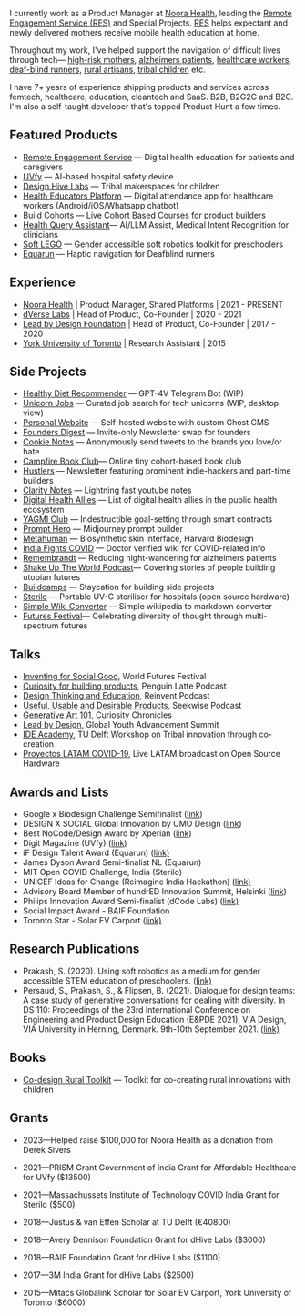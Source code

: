 
I currently work as a Product Manager at [Noora Health](https://noorahealth.org/), leading the [Remote Engagement Service (RES)](https://blog.shreyasprakash.com/res/) and Special Projects. [RES](https://blog.shreyasprakash.com/res/) helps expectant and newly delivered mothers receive mobile health education at home.

Throughout my work, I've helped support the navigation of difficult lives through tech— [high-risk mothers](https://blog.shreyasprakash.com/bdres/), [alzheimers patients](https://vimeo.com/399509793), [healthcare workers](https://apps.apple.com/in/app/care-companion-india/id6468563195), [deaf-blind runners](https://blog.shreyasprakash.com/equarun/), [rural artisans](#), [tribal children](https://blog.shreyasprakash.com/bdres/) etc.

I have 7+ years of experience shipping products and services across femtech, healthcare, education, cleantech and SaaS. B2B, B2G2C and B2C. I'm also a self-taught developer that's topped Product Hunt a few times.

## Featured Products

- [Remote Engagement Service](https://blog.shreyasprakash.com/res/) — Digital health education for patients and caregivers
- [UVfy](https://blog.shreyasprakash.com/uvfy/) — AI-based hospital safety device
- [Design Hive Labs](https://blog.shreyasprakash.com/how-might-we-help-children-invent-for-social-good/) — Tribal makerspaces for children
- [Health Educators Platform](https://apps.apple.com/in/app/care-companion-india/id6468563195) — Digital attendance app for healthcare workers (Android/iOS/Whatsapp chatbot)
- [Build Cohorts](https://buildbystl.com/) — Live Cohort Based Courses for product builders
- [Health Query Assistant](https://noorahealth.github.io/LLM-Project-doc-site/)— AI/LLM Assist, Medical Intent Recognition for clinicians
- [Soft LEGO](https://repository.tudelft.nl/islandora/object/uuid:81155d92-38e7-4eaf-9782-ff442cd84477/datastream/OBJ/) — Gender accessible soft robotics toolkit for preschoolers
- [Equarun](https://blog.shreyasprakash.com/equarun/) — Haptic navigation for Deafblind runners

## Experience

- [Noora Health](https://noorahealth.org/) | Product Manager, Shared Platforms | 2021 - PRESENT
- [dVerse Labs](https://www.dverselabs.com/) | Head of Product, Co-Founder | 2020 - 2021
- [Lead by Design Foundation](https://leadbydesign.in/) | Head of Product, Co-Founder | 2017 - 2020
- [York University of Toronto](https://www.yorku.ca/) | Research Assistant | 2015

## Side Projects

- [Healthy Diet Recommender](https://github.com/shreyas-makes/telegram-mealchat) — GPT-4V Telegram Bot (WIP)
- [Unicorn Jobs](https://unicorn-jobs.vercel.app/) — Curated job search for tech unicorns (WIP, desktop view)
- [Personal Website](https://www.shreyasprakash.com/) — Self-hosted website with custom Ghost CMS
- [Founders Digest](https://github.com/shreyas-makes/founder_digest) — Invite-only Newsletter swap for founders
- [Cookie Notes](https://github.com/shreyas-makes/cookie-notes) — Anonymously send tweets to the brands you love/or hate
- [Campfire Book Club](https://campfire-bookclub.webflow.io/)— Online tiny cohort-based book club
- [Hustlers](https://www.producthunt.com/products/the-hustlers) — Newsletter featuring prominent indie-hackers and part-time builders
- [Clarity Notes](https://www.claritynotes.io/) — Lightning fast youtube notes
- [Digital Health Allies](https://www.digitalhealthallies.com/) — List of digital health allies in the public health ecosystem
- [YAGMI Club](https://yagmi-club-self.vercel.app/) — Indestructible goal-setting through smart contracts
- [Prompt Hero](https://www.producthunt.com/products/prompthero-2) — Midjourney prompt builder
- [Metahuman](https://www.youtube.com/watch?v=_zFDYvWu07w) — Biosynthetic skin interface, Harvard Biodesign
- [India Fights COVID](https://india-fights-covid.glideapp.io/dl/74c4fe) — Doctor verified wiki for COVID-related info
- [Remembrandt](https://vimeo.com/399509793) — Reducing night-wandering for alzheimers patients
- [Shake Up The World Podcast](https://podcasts.apple.com/us/podcast/shake-up-the-world/id1403606193)— Covering stories of people building utopian futures
- [Buildcamps](https://buildbystl.com/buildcamps) — Staycation for building side projects
- [Sterilo](https://github.com/openCOVIDIndia/Sterilo_portable_sterilizer) — Portable UV-C steriliser for hospitals (open source hardware)
- [Simple Wiki Converter](https://github.com/shreyas-makes/simple-wiki-converter) — Simple wikipedia to markdown converter
- [Futures Festival](https://futuresfestival.online/)— Celebrating diversity of thought through multi-spectrum futures

## Talks

- [Inventing for Social Good](https://vimeo.com/383932784), World Futures Festival
- [Curiosity for building products](https://www.youtube.com/watch?v=5EGwRY0hEPU), Penguin Latte Podcast
- [Design Thinking and Education](https://open.spotify.com/episode/2366jLCrMuPEA4a1GUEXmQ), Reinvent Podcast
- [Useful, Usable and Desirable Products](https://www.youtube.com/watch?v=CizvI9rqn_k), Seekwise Podcast
- [Generative Art 101](https://www.youtube.com/watch?v=PQXGC2hRapQ&t=224s), Curiosity Chronicles
- [Lead by Design](https://vimeo.com/383932784), Global Youth Advancement Summit
- [IDE Academy](https://www.youtube.com/watch?v=KA7wSKlqiV8), TU Delft Workshop on Tribal innovation through co-creation
- [Proyectos LATAM COVID-19](https://www.youtube.com/watch?v=zKxrlT2-yIQ), Live LATAM broadcast on Open Source Hardware

## Awards and Lists

- Google x Biodesign Challenge Semifinalist ([link](https://www.youtube.com/watch?v=_zFDYvWu07w&ab_channel=ShreyasPrakash))
- DESIGN X SOCIAL Global Innovation by UMO Design ([link](https://verified.cv/en/verify/37417789880243))
- Best NoCode/Design Award by Xperian ([link](https://campfire-bookclub.webflow.io/))
- Digit Magazine (UVfy) ([link)](https://www.digit.in/features/startups/dverse-labs-makes-hospitals-safer-with-uvfy-their-smart-modular-sterilization-tech-60139.html)
- iF Design Talent Award (Equarun) ([link)](https://ifworlddesignguide.com/entry/304328-equarun)
- James Dyson Award Semi-finalist NL (Equarun)
- MIT Open COVID Challenge, India (Sterilo)
- UNICEF Ideas for Change (Reimagine India Hackathon) ([link)](https://stories.dfcworld.org/)
- Advisory Board Member of hundrED Innovation Summit, Helsinki ([link](https://hundred.org/en/collections/visual-arts-in-education))
- Philips Innovation Award Semi-finalist (dCode Labs) ([link)](https://www.linkedin.com/feed/update/urn:li:activity:6514592454354833408)
- Social Impact Award - BAIF Foundation
- Toronto Star - Solar EV Carport ([link)](https://www.thestar.com/yourtoronto/education/2015/08/13/international-students-add-brainpower-to-research-projects.html)

## Research Publications

- Prakash, S. (2020). Using soft robotics as a medium for gender accessible STEM education of preschoolers. ([link)](https://repository.tudelft.nl/islandora/object/uuid:81155d92-38e7-4eaf-9782-ff442cd84477/datastream/OBJ/)
- Persaud, S., Prakash, S., & Flipsen, B. (2021). Dialogue for design teams: A case study of generative conversations for dealing with diversity. In DS 110: Proceedings of the 23rd International Conference on Engineering and Product Design Education (E&PDE 2021), VIA Design, VIA University in Herning, Denmark. 9th-10th September 2021. ([link)](https://www.designsociety.org/publication/43528/DIALOGUE+FOR+DESIGN+TEAMS%3A+A+CASE+STUDY+OF+GENERATIVE+CONVERSATIONS+FOR+DEALING+WITH+DIVERSITY)

## Books

- [Co-design Rural Toolkit](https://archive.org/details/ruraldesigntoolkit) — Toolkit for co-creating rural innovations with children

## Grants

- 2023—Helped raise $100,000 for Noora Health as a donation from Derek Sivers

- 2021—PRISM Grant Government of India Grant for Affordable Healthcare for UVfy ($13500)

- 2021—Massachussets Institute of Technology COVID India Grant for Sterilo ($500)

- 2018—Justus & van Effen Scholar at TU Delft (€40800)

- 2018—Avery Dennison Foundation Grant for dHive Labs ($3000)

- 2018—BAIF Foundation Grant for dHive Labs ($1100)

- 2017—3M India Grant for dHive Labs ($2500)

- 2015—Mitacs Globalink Scholar for Solar EV Carport, York University of Toronto ($6000)
